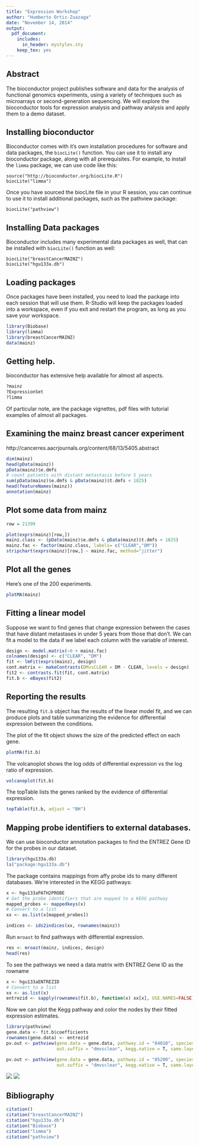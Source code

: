 ```yaml
---
title: "Expression Workshop"
author: "Humberto Ortiz-Zuazaga"
date: "November 14, 2014"
output: 
  pdf_document:
    includes:
      in_header: mystyles.sty
    keep_tex: yes
---
```


## Abstract

The bioconductor project publishes software and data for the analysis of functional genomics experiments, using a variety of techniques such as microarrays or second-generation sequencing. We will explore the bioconductor tools for expression analysis and pathway analysis and apply them to a demo dataset.

## Installing bioconductor

Bioconductor comes with it's own installation procedures for software and data packages, the `biocLite()` function. You can use it to install any bioconductor package, along with all prerequisites. For example, to install the `limma` package, we can use code like this:

```
source("http://bioconductor.org/biocLite.R")
biocLite("limma")
```

Once you have sourced the biocLite file in your R session, you can continue to use it to install additional packages, such as the pathview package:

```
biocLite("pathview")
```

## Installing Data packages

Bioconductor includes many experimental data packages as well, that can be installed with `biocLite()` function as well:

```
biocLite("breastCancerMAINZ")
biocLite("hgu133a.db")
```

## Loading packages

Once packages have been installed, you need to load the package into each session that will use them. R-Studio will keep the packages loaded into a workspace, even if you exit and restart the program, as long as you save your workspace.

```r
library(Biobase)
library(limma)
library(breastCancerMAINZ)
data(mainz)
```


## Getting help.

bioconductor has extensive help available for almost all aspects.

```r
?mainz
?ExpressionSet
?limma
```

Of particular note, are the package vignettes, pdf files with tutorial examples of almost all packages.

## Examining the mainz breast cancer experiment

http://cancerres.aacrjournals.org/content/68/13/5405.abstract

```r
dim(mainz)
head(pData(mainz))
pData(mainz)$e.dmfs
# count patients with distant metastasis before 5 years
sum(pData(mainz)$e.dmfs & pData(mainz)$t.dmfs < 1825)
head(featureNames(mainz))
annotation(mainz)
```

## Plot some data from mainz

```r
row = 21399

plot(exprs(mainz)[row,])
mainz.class <- (pData(mainz)$e.dmfs & pData(mainz)$t.dmfs < 1825)
mainz.fac <- factor(mainz.class, labels= c("CLEAR","DM"))
stripchart(exprs(mainz)[row,] ~ mainz.fac, method="jitter")
```

## Plot all the genes

Here's one of the 200 experiments.

```r
plotMA(mainz)
```

## Fitting a linear model

Suppose we want to find genes that change expression between the cases that have distant metastases in under 5 years from those that don't. We can fit a model to the data if we label each column with the variable of interest.

```r
design <- model.matrix(~0 + mainz.fac)
colnames(design) <- c("CLEAR", "DM")
fit <- lmFit(exprs(mainz), design)
cont.matrix <- makeContrasts(DMvsCLEAR = DM - CLEAR, levels = design)
fit2 <- contrasts.fit(fit, cont.matrix)
fit.b <- eBayes(fit2)
```

## Reporting the results

The resulting `fit.b` object has the results of the linear model fit, and we can produce plots and table summarizing the evidence for differential expression between the conditions.

The plot of the fit object shows the size of the predicted effect on each gene.

```r
plotMA(fit.b)
```

The volcanoplot shows the log odds of differential expression vs the log ratio of expression.

```r
volcanoplot(fit.b)
```

The topTable lists the genes ranked by the evidence of differential expression.

```r
topTable(fit.b, adjust = "BH")
```

## Mapping probe identifiers to external databases.

We can use bioconductor annotation packages to find the ENTREZ Gene ID for the probes in our dataset.

```r
library(hgu133a.db)
ls("package:hgu133a.db")
```

The package contains mappings from affy probe ids to many different databases. We're interested in the KEGG pathways:

```r
x <- hgu133aPATH2PROBE
# Get the probe identifiers that are mapped to a KEGG pathway
mapped_probes <- mappedkeys(x)
# Convert to a list
xx <- as.list(x[mapped_probes])

indices <- ids2indices(xx, rownames(mainz))
```

Run `mroast` to find pathways with differential expression.

```r
res <- mroast(mainz, indices, design)
head(res)
```

To see the pathways we need a data matrix with ENTREZ Gene ID as the rowname

```r
x <- hgu133aENTREZID
# Convert to a list
xx <- as.list(x)
entrezid <- sapply(rownames(fit.b), function(x) xx[x], USE.NAMES=FALSE)
```

Now we can plot the Kegg pathway and color the nodes by their fitted expression estimates.

```r
library(pathview)
gene.data <- fit.b$coefficients
rownames(gene.data) <- entrezid
pv.out <- pathview(gene.data = gene.data, pathway.id = "04010", species = "hsa", 
                   out.suffix = "dmvsclear", kegg.native = T, same.layer = F)

pv.out <- pathview(gene.data = gene.data, pathway.id = "05200", species = "hsa", 
                   out.suffix = "dmvsclear", kegg.native = T, same.layer = F)

```

![](hsa04010.dmvsclear.png)
![](hsa05200.dmvsclear.png)

## Bibliography

```r
citation()
citation("breastCancerMAINZ")
citation("hgu133a.db")
citation("Biobase")
citation("limma")
citation("pathview")
```
